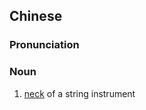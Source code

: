 {{also|琴杆}}
==Chinese==
{{zh-forms|s=琴杆}}

===Pronunciation===
{{zh-pron
|m=qíngān
|cat=n
}}

===Noun===
{{zh-noun}}

# [[neck]] of a string instrument